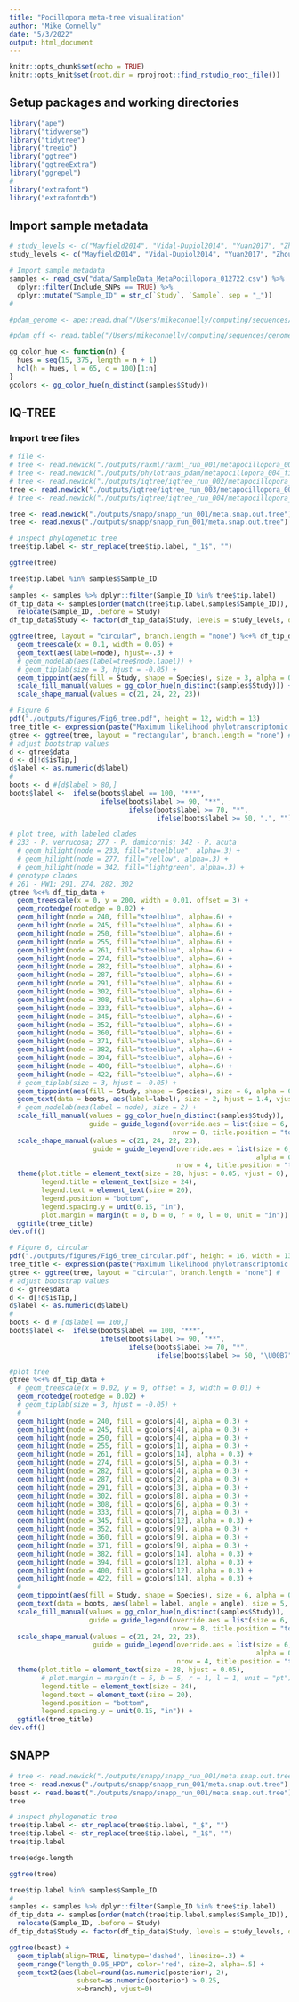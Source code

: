 ```yaml
---
title: "Pocillopora meta-tree visualization"
author: "Mike Connelly"
date: "5/3/2022"
output: html_document
---
```


```r
knitr::opts_chunk$set(echo = TRUE)
knitr::opts_knit$set(root.dir = rprojroot::find_rstudio_root_file())
```

## Setup packages and working directories
```r
library("ape")
library("tidyverse")
library("tidytree")
library("treeio")
library("ggtree")
library("ggtreeExtra")
library("ggrepel")
#
library("extrafont")
library("extrafontdb")
```

## Import sample metadata
```r
# study_levels <- c("Mayfield2014", "Vidal-Dupiol2014", "Yuan2017", "Zhou2017", "Brener-Raffali2018", "Delgadillo-Nuno2018", "Tang2018", "Wecker2018", "Zhou2018", "Poquita-Du2019", "Zhou2019", "Buitrago-Lopez2020", "Connelly2020", "Chuang-Mitarai2020", "Li2020", "Connelly2022", "Grupstra2022")
study_levels <- c("Mayfield2014", "Vidal-Dupiol2014", "Yuan2017", "Zhou2017", "Brener-Raffali2018", "Delgadillo-Nuno2018", "Tang2018", "Wecker2018", "Zhou2018", "Poquita-Du2019", "Zhou2019", "Buitrago-Lopez2020", "Chuang-Mitarai2020", "Li2020", "ConnellyEAPSI", "Grupstra2022")
```
```r
# Import sample metadata 
samples <- read_csv("data/SampleData_MetaPocillopora_012722.csv") %>% 
  dplyr::filter(Include_SNPs == TRUE) %>% 
  dplyr::mutate("Sample_ID" = str_c(`Study`, `Sample`, sep = "_"))
# 
```

```r
#pdam_genome <- ape::read.dna("/Users/mikeconnelly/computing/sequences/genomes/coral/pocillopora/pdam/pdam_genome.fasta", format = "fasta")
```
```r
#pdam_gff <- read.table("/Users/mikeconnelly/computing/sequences/genomes/coral/pocillopora/pdam/pdam_genome.gff", sep="\t", quote="")
```
```r
gg_color_hue <- function(n) {
  hues = seq(15, 375, length = n + 1)
  hcl(h = hues, l = 65, c = 100)[1:n]
}
gcolors <- gg_color_hue(n_distinct(samples$Study))
```

## IQ-TREE
### Import tree files
```r
# file <- 
# tree <- read.newick("./outputs/raxml/raxml_run_001/metapocillopora_004_filtered_strict.raxml.support")
# tree <- read.newick("./outputs/phylotrans_pdam/metapocillopora_004_filtered_strict.min4.phy.treefile")
# tree <- read.newick("./outputs/iqtree/iqtree_run_002/metapocillopora_004_filtered_strict.treefile")
tree <- read.newick("./outputs/iqtree/iqtree_run_003/metapocillopora_004_filtered_strict.contree")
# tree <- read.newick("./outputs/iqtree/iqtree_run_004/metapocillopora_004_filtered_strict.treefile")
```
```r
tree <- read.newick("./outputs/snapp/snapp_run_001/meta.snap.out.tree")
tree <- read.nexus("./outputs/snapp/snapp_run_001/meta.snap.out.tree")
```
```r
# inspect phylogenetic tree
tree$tip.label <- str_replace(tree$tip.label, "_1$", "")
```

```r
ggtree(tree)
```

```r
tree$tip.label %in% samples$Sample_ID
# 
samples <- samples %>% dplyr::filter(Sample_ID %in% tree$tip.label)
df_tip_data <- samples[order(match(tree$tip.label,samples$Sample_ID)), ] %>% 
  relocate(Sample_ID, .before = Study)
df_tip_data$Study <- factor(df_tip_data$Study, levels = study_levels, ordered = TRUE)
```
```r
ggtree(tree, layout = "circular", branch.length = "none") %<+% df_tip_data + 
  geom_treescale(x = 0.1, width = 0.05) +
  geom_text(aes(label=node), hjust=-.3) +
  # geom_nodelab(aes(label=tree$node.label)) + 
  # geom_tiplab(size = 3, hjust = -0.05) +
  geom_tippoint(aes(fill = Study, shape = Species), size = 3, alpha = 0.8, stroke = 0.5, color = "black", show.legend = TRUE) +
  scale_fill_manual(values = gg_color_hue(n_distinct(samples$Study))) +
  scale_shape_manual(values = c(21, 24, 22, 23)) 
```


```r
# Figure 6 
pdf("./outputs/figures/Fig6_tree.pdf", height = 12, width = 13)
tree_title <- expression(paste("Maximum likelihood phylotranscriptomic tree"))
gtree <- ggtree(tree, layout = "rectangular", branch.length = "none") #
# adjust bootstrap values
d <- gtree$data
d <- d[!d$isTip,]
d$label <- as.numeric(d$label)
#
boots <- d #[d$label > 80,]
boots$label <-  ifelse(boots$label == 100, "***",
                       ifelse(boots$label >= 90, "**",
                              ifelse(boots$label >= 70, "*",
                                     ifelse(boots$label >= 50, ".", "")))) 

# plot tree, with labeled clades
# 233 - P. verrucosa; 277 - P. damicornis; 342 - P. acuta
  # geom_hilight(node = 233, fill="steelblue", alpha=.3) +
  # geom_hilight(node = 277, fill="yellow", alpha=.3) +
  # geom_hilight(node = 342, fill="lightgreen", alpha=.3) +
# genotype clades
# 261 - HW1; 291, 274, 282, 302
gtree %<+% df_tip_data + 
  geom_treescale(x = 0, y = 200, width = 0.01, offset = 3) +
  geom_rootedge(rootedge = 0.02) +
  geom_hilight(node = 240, fill="steelblue", alpha=.6) +
  geom_hilight(node = 245, fill="steelblue", alpha=.6) +
  geom_hilight(node = 250, fill="steelblue", alpha=.6) +
  geom_hilight(node = 255, fill="steelblue", alpha=.6) +
  geom_hilight(node = 261, fill="steelblue", alpha=.6) +
  geom_hilight(node = 274, fill="steelblue", alpha=.6) +
  geom_hilight(node = 282, fill="steelblue", alpha=.6) +
  geom_hilight(node = 287, fill="steelblue", alpha=.6) +
  geom_hilight(node = 291, fill="steelblue", alpha=.6) +
  geom_hilight(node = 302, fill="steelblue", alpha=.6) +
  geom_hilight(node = 308, fill="steelblue", alpha=.6) +
  geom_hilight(node = 333, fill="steelblue", alpha=.6) +
  geom_hilight(node = 345, fill="steelblue", alpha=.6) +
  geom_hilight(node = 352, fill="steelblue", alpha=.6) +
  geom_hilight(node = 360, fill="steelblue", alpha=.6) +
  geom_hilight(node = 371, fill="steelblue", alpha=.6) +
  geom_hilight(node = 382, fill="steelblue", alpha=.6) +
  geom_hilight(node = 394, fill="steelblue", alpha=.6) +
  geom_hilight(node = 400, fill="steelblue", alpha=.6) +
  geom_hilight(node = 422, fill="steelblue", alpha=.6) +
  # geom_tiplab(size = 3, hjust = -0.05) +
  geom_tippoint(aes(fill = Study, shape = Species), size = 6, alpha = 0.8, stroke = 0.5, color = "black", show.legend = T) +
  geom_text(data = boots, aes(label=label), size = 2, hjust = 1.4, vjust = -0.4, fontface = 2) +
  # geom_nodelab(aes(label = node), size = 2) +
  scale_fill_manual(values = gg_color_hue(n_distinct(samples$Study)),
                    guide = guide_legend(override.aes = list(size = 6, shape = 21),
                                         nrow = 8, title.position = "top")) +
  scale_shape_manual(values = c(21, 24, 22, 23),
                     guide = guide_legend(override.aes = list(size = 6,
                                                              alpha = 0.8, stroke = 0.5, fill = "black"),
                                          nrow = 4, title.position = "top")) +
  theme(plot.title = element_text(size = 28, hjust = 0.05, vjust = 0),
        legend.title = element_text(size = 24),
        legend.text = element_text(size = 20),
        legend.position = "bottom",
        legend.spacing.y = unit(0.15, "in"),
        plot.margin = margin(t = 0, b = 0, r = 0, l = 0, unit = "in")) +
  ggtitle(tree_title)
dev.off()
```
```r
# Figure 6, circular
pdf("./outputs/figures/Fig6_tree_circular.pdf", height = 16, width = 13)
tree_title <- expression(paste("Maximum likelihood phylotranscriptomic tree cladogram (7,688 SNPs)"))
gtree <- ggtree(tree, layout = "circular", branch.length = "none") #
# adjust bootstrap values
d <- gtree$data
d <- d[!d$isTip,]
d$label <- as.numeric(d$label)
#
boots <- d # [d$label == 100,]
boots$label <-  ifelse(boots$label == 100, "***",
                       ifelse(boots$label >= 90, "**",
                              ifelse(boots$label >= 70, "*",
                                     ifelse(boots$label >= 50, "\U00B7", "")))) 

#plot tree
gtree %<+% df_tip_data + 
  # geom_treescale(x = 0.02, y = 0, offset = 3, width = 0.01) +
  geom_rootedge(rootedge = 0.02) +
  # geom_tiplab(size = 3, hjust = -0.05) +
  #
  geom_hilight(node = 240, fill = gcolors[4], alpha = 0.3) +
  geom_hilight(node = 245, fill = gcolors[4], alpha = 0.3) +
  geom_hilight(node = 250, fill = gcolors[4], alpha = 0.3) +
  geom_hilight(node = 255, fill = gcolors[1], alpha = 0.3) +
  geom_hilight(node = 261, fill = gcolors[14], alpha = 0.3) +
  geom_hilight(node = 274, fill = gcolors[5], alpha = 0.3) +
  geom_hilight(node = 282, fill = gcolors[4], alpha = 0.3) +
  geom_hilight(node = 287, fill = gcolors[2], alpha = 0.3) +
  geom_hilight(node = 291, fill = gcolors[3], alpha = 0.3) +
  geom_hilight(node = 302, fill = gcolors[8], alpha = 0.3) +
  geom_hilight(node = 308, fill = gcolors[6], alpha = 0.3) +
  geom_hilight(node = 333, fill = gcolors[7], alpha = 0.3) +
  geom_hilight(node = 345, fill = gcolors[12], alpha = 0.3) +
  geom_hilight(node = 352, fill = gcolors[9], alpha = 0.3) +
  geom_hilight(node = 360, fill = gcolors[9], alpha = 0.3) +
  geom_hilight(node = 371, fill = gcolors[9], alpha = 0.3) +
  geom_hilight(node = 382, fill = gcolors[14], alpha = 0.3) +
  geom_hilight(node = 394, fill = gcolors[12], alpha = 0.3) +
  geom_hilight(node = 400, fill = gcolors[12], alpha = 0.3) +
  geom_hilight(node = 422, fill = gcolors[14], alpha = 0.3) +
  #
  geom_tippoint(aes(fill = Study, shape = Species), size = 6, alpha = 0.8, stroke = 0.5, color = "black", show.legend = T) +
  geom_text(data = boots, aes(label = label, angle = angle), size = 5, hjust = 1.15, vjust = 0.15, fontface = 2) +
  scale_fill_manual(values = gg_color_hue(n_distinct(samples$Study)),
                    guide = guide_legend(override.aes = list(size = 6, shape = 21),
                                         nrow = 8, title.position = "top")) +
  scale_shape_manual(values = c(21, 24, 22, 23),
                     guide = guide_legend(override.aes = list(size = 6,
                                                              alpha = 0.8, stroke = 0.5, fill = "black"),
                                          nrow = 4, title.position = "top")) +
  theme(plot.title = element_text(size = 28, hjust = 0.05),
        # plot.margin = margin(t = 5, b = 5, r = 1, l = 1, unit = "pt"),
        legend.title = element_text(size = 24),
        legend.text = element_text(size = 20),
        legend.position = "bottom",
        legend.spacing.y = unit(0.15, "in")) +
  ggtitle(tree_title)
dev.off()
```

## SNAPP 
```r
# tree <- read.newick("./outputs/snapp/snapp_run_001/meta.snap.out.tree")
tree <- read.nexus("./outputs/snapp/snapp_run_001/meta.snap.out.tree")
beast <- read.beast("./outputs/snapp/snapp_run_001/meta.snap.out.tree")
tree
```
```r
# inspect phylogenetic tree
tree$tip.label <- str_replace(tree$tip.label, "_$", "")
tree$tip.label <- str_replace(tree$tip.label, "_1$", "")
tree$tip.label
```
```r
tree$edge.length
```

```r
ggtree(tree)
```
```r
tree$tip.label %in% samples$Sample_ID
# 
samples <- samples %>% dplyr::filter(Sample_ID %in% tree$tip.label)
df_tip_data <- samples[order(match(tree$tip.label,samples$Sample_ID)), ] %>% 
  relocate(Sample_ID, .before = Study)
df_tip_data$Study <- factor(df_tip_data$Study, levels = study_levels, ordered = TRUE)
```
```r
ggtree(beast) + 
  geom_tiplab(align=TRUE, linetype='dashed', linesize=.3) + 
  geom_range("length_0.95_HPD", color='red', size=2, alpha=.5) +
  geom_text2(aes(label=round(as.numeric(posterior), 2), 
                 subset=as.numeric(posterior) > 0.25, 
                 x=branch), vjust=0)
```


